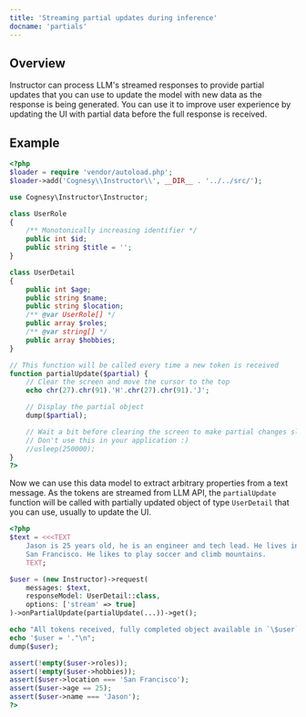 ---
title: 'Streaming partial updates during inference'
docname: 'partials'
---

## Overview

Instructor can process LLM's streamed responses to provide partial updates that you
can use to update the model with new data as the response is being generated. You can
use it to improve user experience by updating the UI with partial data before the full
response is received.


## Example

```php
<?php
$loader = require 'vendor/autoload.php';
$loader->add('Cognesy\\Instructor\\', __DIR__ . '../../src/');

use Cognesy\Instructor\Instructor;

class UserRole
{
    /** Monotonically increasing identifier */
    public int $id;
    public string $title = '';
}

class UserDetail
{
    public int $age;
    public string $name;
    public string $location;
    /** @var UserRole[] */
    public array $roles;
    /** @var string[] */
    public array $hobbies;
}

// This function will be called every time a new token is received
function partialUpdate($partial) {
    // Clear the screen and move the cursor to the top
    echo chr(27).chr(91).'H'.chr(27).chr(91).'J';

    // Display the partial object
    dump($partial);

    // Wait a bit before clearing the screen to make partial changes slower.
    // Don't use this in your application :)
    //usleep(250000);
}
?>
```
Now we can use this data model to extract arbitrary properties from a text message.
As the tokens are streamed from LLM API, the `partialUpdate` function will be called
with partially updated object of type `UserDetail` that you can use, usually to update
the UI.

```php
<?php
$text = <<<TEXT
    Jason is 25 years old, he is an engineer and tech lead. He lives in
    San Francisco. He likes to play soccer and climb mountains.
    TEXT;

$user = (new Instructor)->request(
    messages: $text,
    responseModel: UserDetail::class,
    options: ['stream' => true]
)->onPartialUpdate(partialUpdate(...))->get();

echo "All tokens received, fully completed object available in `\$user` variable.\n";
echo '$user = '."\n";
dump($user);

assert(!empty($user->roles));
assert(!empty($user->hobbies));
assert($user->location === 'San Francisco');
assert($user->age == 25);
assert($user->name === 'Jason');
?>
```
